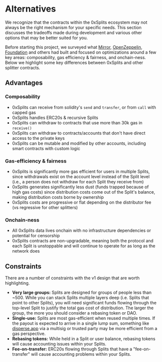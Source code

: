 # Alternatives

We recognize that the contracts within the 0xSplits ecosystem may not always be
the right mechanism for your specific needs. This section discusses the
tradeoffs made during development and various other options that may be better
suited for you.

Before starting this project, we surveyed what
[Mirror](https://dev.mirror.xyz/V_7Jp1hy_g8bz-J1B4Wb5KYSmj5Lt4W7q7cw0noxJsU),
[OpenZeppelin](https://docs.openzeppelin.com/contracts/4.x/api/finance#PaymentSplitter),
[Foundation](https://etherscan.io/address/0x1EF0159071b2A5898024cef4b4f78C171b7f48a8#code)
and others had built and focused on optimizations around a few key areas:
composability, gas efficiency & fairness, and onchain-ness. Below we highlight
some key differences between 0xSplits and other splitter contracts.

## Advantages

### Composability

- 0xSplits can receive from solidity's `send` and `transfer`, or from `call`
  with capped gas
- 0xSplits handles ERC20s & recursive Splits
- 0xSplits can withdraw to contracts that use more than 30k gas in `receive()`
- 0xSplits can withdraw to contracts/accounts that don't have direct access to
  the private keys
- 0xSplits can be mutable and modified by other accounts, including smart
  contracts with custom logic

### Gas-efficiency & fairness

- 0xSplits is significantly more gas efficient for users in multiple Splits,
  since withdrawals exist on the account level instead of the Split level (i.e.,
  a person does not withdraw for each Split they receive from)
- 0xSplits generates significantly less dust (funds trapped because of high gas
  costs) since distribution costs come out of the Split's balance, making
  distribution costs borne by ownership
- 0xSplits costs are progressive or flat depending on the distributor fee (vs
  regressive for other splitters)

### Onchain-ness

- All 0xSplits data lives onchain with no infrastructure dependencies or
  potential for censorship
- 0xSplits contracts are non-upgradable, meaning both the protocol and each
  Split is unstoppable and will continue to operate for as long as the network
  does

## Constraints

There are a number of constraints with the v1 design that are worth
highlighting.

- **Very large groups:** Splits are designed for groups of people less than
  ~500. While you can stack Splits multiple layers deep (i.e. Splits that point
  to other Splits), you will need significant funds flowing through the
  top-level Split to justify the total gas cost of distribution. The larger the
  group, the more you should consider a rebasing token or DAO.
- **Single-use:** Splits are most gas-efficient when reused multiple times. If
  the payout is expected to arrive in a single lump sum, something like
  [disperse.app](https://disperse.app/) via a multisig or trusted party may be
  more efficient from a gas perspective.
- **Rebasing tokens:** While held in a Split or user balance, rebasing tokens
  will cause accounting issues within your Splits.
- **Fee-on-transfer:** ERC20s flowing through Splits that have a
  "fee-on-transfer" will cause accounting problems within your Splits.
